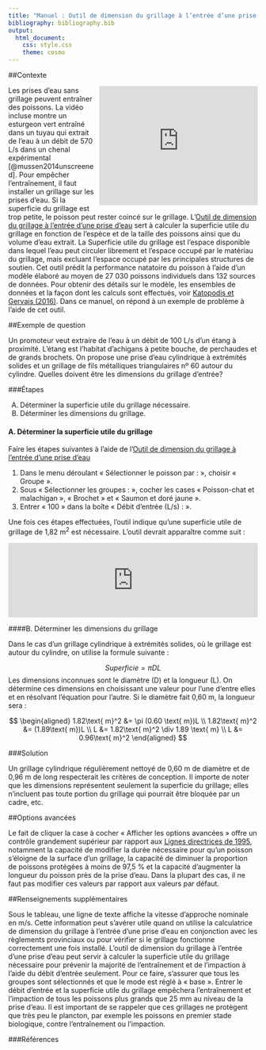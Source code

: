 ```yaml
---
title: "Manuel : Outil de dimension du grillage à l’entrée d’une prise d’eau"
bibliography: bibliography.bib
output: 
  html_document:
    css: style.css
    theme: cosmo
---
```


<!-- Google Analytics Script -->
<script>
  (function(i,s,o,g,r,a,m){i['GoogleAnalyticsObject']=r;i[r]=i[r]||function(){
  (i[r].q=i[r].q||[]).push(arguments)},i[r].l=1*new Date();a=s.createElement(o),
  m=s.getElementsByTagName(o)[0];a.async=1;a.src=g;m.parentNode.insertBefore(a,m)
  })(window,document,'script','https://www.google-analytics.com/analytics.js','ga');

  ga('create', 'UA-88888600-1', 'auto');
  ga('send', 'pageview');

</script>

##Contexte

<iframe src="https://player.vimeo.com/video/212965322" width="320" height="240" style="float:right;margin-left:10px"frameborder="0" webkitallowfullscreen mozallowfullscreen allowfullscreen></iframe>

Les prises d’eau sans grillage peuvent entraîner des poissons. La vidéo incluse montre un esturgeon vert entraîné dans un tuyau qui extrait de l’eau à un débit de 570 L/s dans un chenal expérimental [@mussen2014unscreened]. Pour empêcher l’entraînement, il faut installer un grillage sur les prises d’eau. Si la superficie du grillage est trop petite, le poisson peut rester coincé sur le grillage. L’[Outil de dimension du grillage à l’entrée d’une prise d’eau](http://www.fishprotectiontools.ca/fr/prisedeau.html) sert à calculer la superficie utile du grillage en fonction de l’espèce et de la taille des poissons ainsi que du volume d’eau extrait. La Superficie utile du grillage est l’espace disponible dans lequel l’eau peut circuler librement et l’espace occupé par le matériau du grillage, mais excluant l’espace occupé par les principales structures de soutien. Cet outil prédit la performance natatoire du poisson à l’aide d’un modèle élaboré au moyen de 27 030 poissons individuels dans 132 sources de données. Pour obtenir des détails sur le modèle, les ensembles de données et la façon dont les calculs sont effectués, voir [Katopodis et Gervais (2016)](http://www.dfo-mpo.gc.ca/csas-sccs/Publications/ResDocs-DocRech/2016/2016_002-fra.html).
Dans ce manuel, on répond à un exemple de problème à l’aide de cet outil.

##Exemple de question

Un promoteur veut extraire de l’eau à un débit de 100 L/s d’un étang à proximité. L’étang est l’habitat d’achigans à petite bouche, de perchaudes et de grands brochets. On propose une prise d’eau cylindrique à extrémités solides et un grillage de fils métalliques triangulaires nº 60 autour du cylindre. Quelles doivent être les dimensions du grillage d’entrée?

###Étapes

A.  Déterminer la superficie utile du grillage nécessaire.
B.  Déterminer les dimensions du grillage.

#### A. Déterminer la superficie utile du grillage

Faire les étapes suivantes à l’aide de l’[Outil de dimension du grillage à l’entrée d’une prise d’eau](http://www.fishprotectiontools.ca/fr/prisedeau.html)

1.	Dans le menu déroulant « Sélectionner le poisson par : », choisir « Groupe ».
2.	Sous « Sélectionner les groupes : », cocher les cases « Poisson-chat et malachigan », « Brochet » et « Saumon et doré jaune ».
3.	Entrer « 100 » dans la boîte « Débit d’entrée (L/s) : ».

Une fois ces étapes effectuées, l’outil indique qu’une superficie utile de grillage de 1,82 m^2^ est nécessaire. L’outil devrait apparaître comme suit :

<iframe id="nestedIFrame" src="http://www.fishprotectiontools.ca/fr/prisedeau/?_inputs_&CatfishSunfish=true&Anguilles=false&EoP_CName=%22Brook%20trout%22&EoP_flowrate=100&EoP_l=25&EoP_Selecter=%220%22&EoP_SName=%22Salvelinus%20fontinalis%22&EoP_time=10&Harengs=false&Brochets=true&SalmonWalleye=true&Esturgeons=false" width="100%" frameBorder="0" scrolling="no"></iframe>

<!-- Load JS to automatically resize iframe depending on height of shiny app  -->
<script src="http://ajax.googleapis.com/ajax/libs/jquery/1.11.0/jquery.min.js"></script>
<script type="text/javascript" src="./JS/ie8.polyfils.min.js"></script>
<script type="text/javascript" src="./JS/iframeResizer.min.js"></script>
<script type="text/javascript">
   iFrameResize({heightCalculationMethod: "lowestElement"});
</script>

####B. Déterminer les dimensions du grillage

Dans le cas d’un grillage cylindrique à extrémités solides, où le grillage est autour du cylindre, on utilise la formule suivante :

$$Superficie = \pi DL$$
Les dimensions inconnues sont le diamètre (D) et la longueur (L). On détermine ces dimensions en choisissant une valeur pour l’une d’entre elles et en résolvant l’équation pour l’autre. Si le diamètre fait 0,60 m, la longueur sera :

$$
\begin{aligned}
  1.82\text{ m}^2 &= \pi (0.60 \text{ m})L \\
  1.82\text{ m}^2 &= (1.89\text{ m})L \\
  L &= 1.82\text{ m}^2 \div 1.89 \text{ m} \\
  L &= 0.96\text{ m}^2
\end{aligned}
$$

###Solution

Un grillage cylindrique régulièrement nettoyé de 0,60 m de diamètre et de 0,96 m de long respecterait les critères de conception. Il importe de noter que les dimensions représentent seulement la superficie du grillage; elles n’incluent pas toute portion du grillage qui pourrait être bloquée par un cadre, etc.

##Options avancées

Le fait de cliquer la case à cocher « Afficher les options avancées » offre un contrôle grandement supérieur par rapport aux [Lignes directrices de 1995](http://publications.gc.ca/collections/Collection/Fs23-270-2004F.pdf), notamment la capacité de modifier la durée nécessaire pour qu’un poisson s’éloigne de la surface d’un grillage, la capacité de diminuer la proportion de poissons protégées à moins de 97,5 % et la capacité d’augmenter la longueur du poisson près de la prise d’eau. Dans la plupart des cas, il ne faut pas modifier ces valeurs par rapport aux valeurs par défaut.

##Renseignements supplémentaires

Sous le tableau, une ligne de texte affiche la vitesse d’approche nominale en m/s. Cette information peut s’avérer utile quand on utilise la calculatrice de dimension du grillage à l’entrée d’une prise d’eau en conjonction avec les règlements provinciaux ou pour vérifier si le grillage fonctionne correctement une fois installé.
L’outil de dimension du grillage à l’entrée d’une prise d’eau peut servir à calculer la superficie utile du grillage nécessaire pour prévenir la majorité de l’entraînement et de l’impaction à l’aide du débit d’entrée seulement. Pour ce faire, s’assurer que tous les groupes sont sélectionnés et que le mode est réglé à « base ». Entrer le débit d’entrée et la superficie utile du grillage empêchera l’entraînement et l’impaction de tous les poissons plus grands que 25 mm au niveau de la prise d’eau. Il est important de se rappeler que ces grillages ne protègent que très peu le plancton, par exemple les poissons en premier stade biologique, contre l’entraînement ou l’impaction.


###Références
